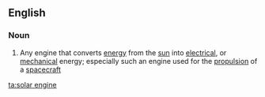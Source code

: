 ==English==

===Noun===
{{wikipedia|Solar Engine}}
{{en-noun|head=[[solar]] [[engine]]}}

# Any engine that converts [[energy]] from the [[sun]] into [[electrical]], or [[mechanical]] energy; especially such an engine used for the [[propulsion]] of a [[spacecraft]]

[[ta:solar engine]]